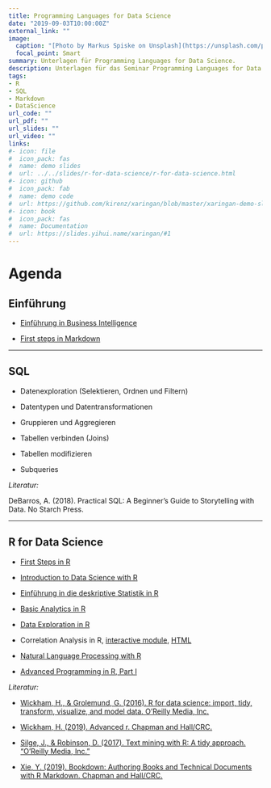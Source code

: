 ```yaml
---
title: Programming Languages for Data Science
date: "2019-09-03T10:00:00Z"
external_link: ""
image:
  caption: "[Photo by Markus Spiske on Unsplash](https://unsplash.com/photos/8OyKWQgBsKQ)"
  focal_point: Smart
summary: Unterlagen für Programming Languages for Data Science.
description: Unterlagen für das Seminar Programming Languages for Data Science - SQL, R, Markdown, PostgreSQL. 
tags:
- R
- SQL
- Markdown
- DataScience
url_code: ""
url_pdf: ""
url_slides: ""
url_video: ""
links:
#- icon: file
#  icon_pack: fas
#  name: demo slides
#  url: ../../slides/r-for-data-science/r-for-data-science.html
#- icon: github
#  icon_pack: fab
#  name: demo code
#  url: https://github.com/kirenz/xaringan/blob/master/xaringan-demo-slides.Rmd
#- icon: book
#  icon_pack: fas
#  name: Documentation
#  url: https://slides.yihui.name/xaringan/#1
---
```


# Agenda

## Einführung

* [Einführung in Business Intelligence](https://www.kirenz.com/slides/intro-business-intelligence/assets/player/keynotedhtmlplayer#0)


* [First steps in Markdown](https://www.kirenz.com/slides/markdown-first-steps/markdown-guide.html#1)

---

## SQL

* Datenexploration (Selektieren, Ordnen und Filtern)

* Datentypen und Datentransformationen

* Gruppieren und Aggregieren

* Tabellen verbinden (Joins)

* Tabellen modifizieren

* Subqueries


_Literatur:_  

DeBarros, A. (2018). Practical SQL: A Beginner's Guide to Storytelling with Data. No Starch Press.  


---

## R for Data Science

* [First Steps in R](https://www.dropbox.com/s/ul7btvtp30627s6/R_overview.pdf?dl=0)

* [Introduction to Data Science with R](https://www.kirenz.com/slides/r-for-data-science/assets/player/keynotedhtmlplayer#0)

* [Einführung in die deskriptive Statistik in R](https://www.kirenz.de/post/2019-08-01-r-descriptive-statistics/)

* [Basic Analytics in R](https://www.dropbox.com/sh/wmbf2syk2ijpbyn/AAAH5jPQUbmE5wGiiWCTzePEa?dl=0)

* [Data Exploration in R](https://www.dropbox.com/sh/rjvsa79zx76h67w/AADx2bd4_cifjwnHTlQyAen6a?dl=0)

* Correlation Analysis in R, [interactive  module](https://www.dropbox.com/sh/png707v3hn1wt6l/AAAmtxYR43bPZASY2ILzMT7Ea?dl=0), [HTML](https://www.dropbox.com/s/ob14w7jrwa7mv30/Correlation.html?dl=0)

* [Natural Language Processing with R](https://www.dropbox.com/sh/zsqxpdpe99mrqss/AACZypuVKWEOmceaddxGlRBJa?dl=0)

* [Advanced Programming in R, Part I](https://www.dropbox.com/s/q7up3x819bg44f4/r-programming.pdf?dl=0)


_Literatur:_  


* [Wickham, H., & Grolemund, G. (2016). R for data science: import, tidy, transform, visualize, and model data. O'Reilly Media, Inc.](https://r4ds.had.co.nz)

* [Wickham, H. (2019). Advanced r. Chapman and Hall/CRC.](https://adv-r.hadley.nz) 

* [Silge, J., & Robinson, D. (2017). Text mining with R: A tidy approach. "O'Reilly Media, Inc."](https://www.tidytextmining.com)

* [Xie, Y. (2019). Bookdown: Authoring Books and Technical Documents with R Markdown. Chapman and Hall/CRC.](https://bookdown.org/yihui/bookdown/)



